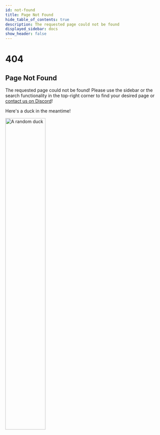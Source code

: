 ---
id: not-found
title: Page Not Found
hide_table_of_contents: true
description: The requested page could not be found
displayed_sidebar: docs
show_header: false
---

<div id="not-found-wrapper">
    <h1>404</h1>
    <h2>Page Not Found</h2>
    <div>
        <p>
            The requested page could not be found! Please use the sidebar or the search functionality in the top-right
            corner to find your desired page or <a href="https://discord.gg/bloom"> contact us on Discord</a>!
        </p>
    </div>
    <div>
        <p>Here's a duck in the meantime!</p>
        <img src="https://corsproxy.io/?https%3A%2F%2Frandom-d.uk%2Fapi%2Frandomimg"
             height="50%"
             width="50%"
             alt="A random duck"/>
    </div>
</div>
